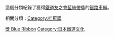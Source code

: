 這個分類紀錄了獲得[[鐵道友之會|鐵道友之會]][[藍絲帶獎_(鐵路)|藍絲帶獎]]的[[鐵路車輛|鐵路車輛]]。

相關分類：[[:Category:桂冠獎|Category:桂冠獎]]
{{Commonscat|Blue Ribbon Award}}

[[Category:日本鐵路車輛|獎 Blue Ribbon]]
[[Category:日本鐵道文化|Category:日本鐵道文化]]